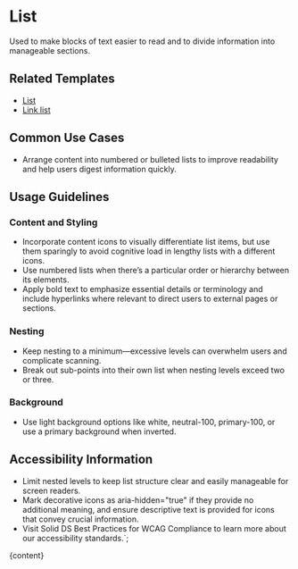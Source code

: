 


# List

Used to make blocks of text easier to read and to divide information into manageable sections.

<DefaultStory />

<DocumentationLinks storybookLink="${storybookLink}" figmaLibrary="${figmaLibrary}" figmaDocs="${figmaDocs}" />

## Related Templates

- [List](?path=/docs/templates-list--docs)
- [Link list](?path=/docs/templates-link--docs#link-list)

## Common Use Cases

- Arrange content into numbered or bulleted lists to improve readability and help users digest information quickly.

## Usage Guidelines

### Content and Styling

- Incorporate content icons to visually differentiate list items, but use them sparingly to avoid cognitive load in lengthy lists with a different icons.
- Use numbered lists when there’s a particular order or hierarchy between its elements.
- Apply bold text to emphasize essential details or terminology and include hyperlinks where relevant to direct users to external pages or sections.

### Nesting

- Keep nesting to a minimum—excessive levels can overwhelm users and complicate scanning.
- Break out sub-points into their own list when nesting levels exceed two or three.

### Background

- Use light background options like white, neutral-100, primary-100, or use a primary background when inverted.

## Accessibility Information

- Limit nested levels to keep list structure clear and easily manageable for screen readers.
- Mark decorative icons as aria-hidden="true" if they provide no additional meaning, and ensure descriptive text is provided for icons that convey crucial information.
- Visit <sd-link href="https://www.figma.com/design/YDktJcseQIIQbsuCpoKS4V/Component-Docs?node-id=10708-5011&t=Z1FxSGWkmXG5r5sw-4" target="_blank">Solid DS Best Practices for WCAG Compliance</sd-link> to learn more about our accessibility standards.`;

<Meta title="Styles/sd-list/Overview" />

<OverviewFormatter story={ListStories.Default}>{content}</OverviewFormatter>

